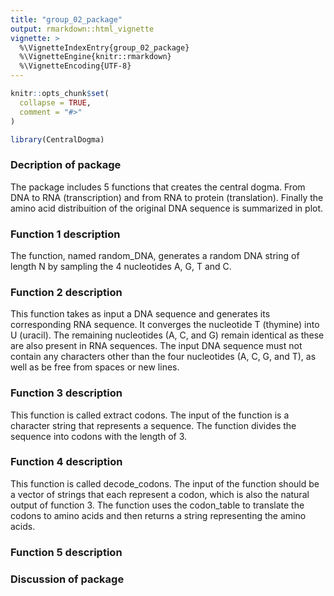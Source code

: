 ```yaml
---
title: "group_02_package"
output: rmarkdown::html_vignette
vignette: >
  %\VignetteIndexEntry{group_02_package}
  %\VignetteEngine{knitr::rmarkdown}
  %\VignetteEncoding{UTF-8}
---
```

```r
knitr::opts_chunk$set(
  collapse = TRUE,
  comment = "#>"
)
```

```r
library(CentralDogma)
```

### Decription of package 
The package includes 5 functions that creates the central dogma. From DNA to RNA (transcription) and from RNA to protein (translation). Finally the amino acid distribuition of the original DNA sequence is summarized in plot.  

### Function 1 description
The function, named random_DNA, generates a random DNA string of length N by sampling the 4 nucleotides A, G, T and C. 

### Function 2 description

This function takes as input a DNA sequence and generates its corresponding RNA sequence. It converges the nucleotide T (thymine) into U (uracil). The remaining nucleotides (A, C, and G) remain identical as these are also present in RNA sequences.
The input DNA sequence must not contain any characters other than the four nucleotides (A, C, G, and T), as well as be free from spaces or new lines.

### Function 3 description

This function is called extract codons. The input of the function is a character string that represents a sequence. The function divides the sequence into codons with the length of 3. 

### Function 4 description

This function is called decode_codons. The input of the function should be a vector of strings that each represent a codon, which is also the natural output of function 3.
The function uses the codon_table to translate the codons to amino acids and then returns a string representing the amino acids.

### Function 5 description

### Discussion of package 


